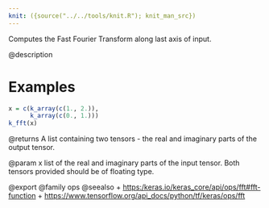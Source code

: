 ```yaml
---
knit: ({source("../../tools/knit.R"); knit_man_src})
---
```

Computes the Fast Fourier Transform along last axis of input.

@description

# Examples
```r
x = c(k_array(c(1., 2.)),
      k_array(c(0., 1.)))
k_fft(x)
```

@returns
A list containing two tensors - the real and imaginary parts of the
output tensor.

@param x list of the real and imaginary parts of the input tensor. Both
tensors provided should be of floating type.

@export
@family ops
@seealso
+ <https:/keras.io/keras_core/api/ops/fft#fft-function>
+ <https://www.tensorflow.org/api_docs/python/tf/keras/ops/fft>
